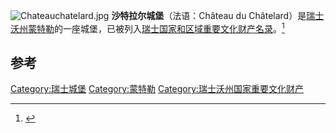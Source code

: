 [[File:Chateauchatelard.jpg|thumb]]
'''沙特拉尔城堡'''（法语：Château du Châtelard）是[[瑞士|瑞士]][[沃州|沃州]][[蒙特勒|蒙特勒]]的一座城堡，已被列入[[瑞士国家和区域重要文化财产名录|瑞士国家和区域重要文化财产名录]]。<ref>{{cite web|url=http://www.bevoelkerungsschutz.admin.ch/internet/bs/de/home/themen/kgs/kgs_inventar/a-objekte.html|title=Kantonsliste A-Objekte|year=2009|work=KGS Inventar|publisher=Federal Office of Civil Protection|language=de|accessdate=25 April 2011|deadurl=yes|archiveurl=https://web.archive.org/web/20100628110559/http://www.bevoelkerungsschutz.admin.ch/internet/bs/de/home/themen/kgs/kgs_inventar/a-objekte.html|archivedate=2010年6月28日}}</ref>

==参考==
{{reflist}}
{{coord|46.447457|6.899315|region:CH_type:landmark|format=dms|display=title}}
[[Category:瑞士城堡|Category:瑞士城堡]]
[[Category:蒙特勒|Category:蒙特勒]]
[[Category:瑞士沃州国家重要文化财产|Category:瑞士沃州国家重要文化财产]]